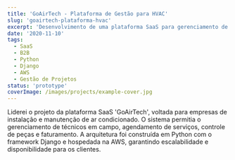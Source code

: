 ```yaml
---
title: 'GoAirTech - Plataforma de Gestão para HVAC'
slug: 'goairtech-plataforma-hvac'
excerpt: 'Desenvolvimento de uma plataforma SaaS para gerenciamento de equipes de campo e ordens de serviço no setor de climatização (HVAC).'
date: '2020-11-10'
tags:
  - SaaS
  - B2B
  - Python
  - Django
  - AWS
  - Gestão de Projetos
status: 'prototype'
coverImage: /images/projects/example-cover.jpg
---
```


Liderei o projeto da plataforma SaaS 'GoAirTech', voltada para empresas de instalação e manutenção de ar condicionado. O sistema permitia o gerenciamento de técnicos em campo, agendamento de serviços, controle de peças e faturamento. A arquitetura foi construída em Python com o framework Django e hospedada na AWS, garantindo escalabilidade e disponibilidade para os clientes.